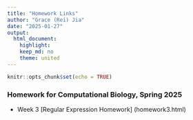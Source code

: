 ```yaml
---
title: "Homework Links"
author: "Grace (Rei) Jia"
date: "2025-01-27"
output:
  html_document:
    highlight:
    keep_md: no 
    theme: united
---
```


```r
knitr::opts_chunk$set(echo = TRUE)
```
### Homework for Computational Biology, Spring 2025

- Week 3 [Regular Expression Homework] (homework3.html)
